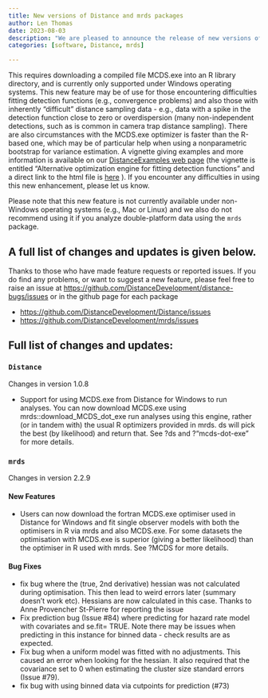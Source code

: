 ```yaml
---
title: New versions of Distance and mrds packages
author: Len Thomas
date: 2023-08-03
description: "We are pleased to announce the release of new versions of our R packages `Distance` and `mrds`.   The new release adds the ability to fit detection functions (CDS and MCDS) using the same optimizer used by Distance for Windows."
categories: [software, Distance, mrds]

---
```


This requires downloading a compiled file MCDS.exe into an R library directory, and is currently only supported under Windows operating systems.  This new feature may be of use for those encountering difficulties fitting detection functions (e.g., convergence problems) and also those with inherently "difficult" distance sampling data - e.g., data with a spike in the detection function close to zero or overdispersion (many non-independent detections, such as is common in camera trap distance sampling).  There are also circumstances with the MCDS.exe optimizer is faster than the R-based one, which may be of particular help when using a nonparametric bootstrap for variance estimation.  A vignette giving examples and more information is available on our [DistanceExamples web page](https://examples.distancesampling.org/) (the vignette is entitled "Alternative optimization engine for fitting detection functions" and a direct link to the html file is [here](https://examples.distancesampling.org/mcds-dot-exe/mcds-dot-exe.html) ).  If you encounter any difficulties in using this new enhancement, please let us know.

Please note that this new feature is not currently available under non-Windows operating systems (e.g., Mac or Linux) and we also do not recommend using it if you analyze double-platform data using the `mrds` package.

## A full list of changes and updates is given below.

Thanks to those who have made feature requests or reported issues. If you do find any problems, or want to suggest a new feature, please feel free to raise an issue at <https://github.com/DistanceDevelopment/distance-bugs/issues> or in the github page for each package

- <https://github.com/DistanceDevelopment/Distance/issues>
- <https://github.com/DistanceDevelopment/mrds/issues>

## Full list of changes and updates:

### `Distance`

Changes in version 1.0.8

- Support for using MCDS.exe from Distance for Windows to run analyses. You can now download MCDS.exe using mrds::download_MCDS_dot_exe run analyses using this engine, rather (or in tandem with) the usual R optimizers provided in mrds. ds will pick the best (by likelihood) and return that. See ?ds and ?"mcds-dot-exe" for more details.

### `mrds`

Changes in version 2.2.9

#### New Features

- Users can now download the fortran MCDS.exe optimiser used in Distance for Windows and fit single observer models with both the optimisers in R via mrds and also MCDS.exe. For some datasets the optimisation with MCDS.exe is superior (giving a better likelihood) than the optimiser in R used with mrds. See ?MCDS for more details.

#### Bug Fixes

- fix bug where the (true, 2nd derivative) hessian was not calculated during optimisation. This then lead to weird errors later (summary doesn't work etc). Hessians are now calculated in this case. Thanks to Anne Provencher St-Pierre for reporting the issue
- Fix prediction bug (Issue #84) where predicting for hazard rate model with covariates and se.fit= TRUE. Note there may be issues when predicting in this instance for binned data - check results are as expected.
- Fix bug when a uniform model was fitted with no adjustments. This caused an error when looking for the hessian. It also required that the covariance set to 0 when estimating the cluster size standard errors (Issue #79).
- fix bug with using binned data via cutpoints for prediction (#73)
